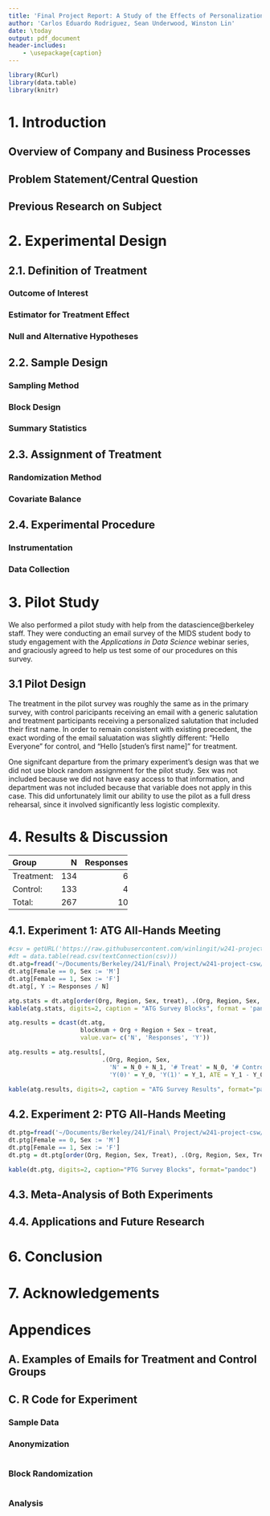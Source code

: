 ```yaml
---
title: 'Final Project Report: A Study of the Effects of Personalization on Survey Response Rates'
author: 'Carlos Eduardo Rodriguez, Sean Underwood, Winston Lin'
date: \today
output: pdf_document
header-includes:
    - \usepackage{caption}
---
```


\captionsetup[table]{labelformat=empty}

```r
library(RCurl)
library(data.table)
library(knitr)
```

# 1. Introduction

## Overview of Company and Business Processes



## Problem Statement/Central Question



## Previous Research on Subject



# 2. Experimental Design

## 2.1. Definition of Treatment

### Outcome of Interest



### Estimator for Treatment Effect



### Null and Alternative Hypotheses



## 2.2. Sample Design

### Sampling Method



### Block Design



### Summary Statistics



## 2.3. Assignment of Treatment

### Randomization Method



### Covariate Balance 



## 2.4. Experimental Procedure

### Instrumentation



### Data Collection


# 3. Pilot Study

We also performed a pilot study with help from the datascience@berkeley staff. They were conducting an email survey of the MIDS student body to study engagement with the _Applications in Data Science_ webinar series, and graciously agreed to help us test some of our procedures on this survey.

## 3.1 Pilot Design

The treatment in the pilot survey was roughly the same as in the primary survey, with control paricipants receiving an email with a generic salutation and treatment participants receiving a personalized salutation that included their first name. In order to remain consistent with existing precedent, the exact wording of the email saluatation was slightly different: "Hello Everyone" for control, and "Hello [studen's first name]" for treatment.

One signifcant departure from the primary experiment's design was that we did not use block random assignment for the pilot study. Sex was not included because we did not have easy access to that information, and department was not included because that variable does not apply in this case. This did unfortunately limit our ability to use the pilot as a full dress rehearsal, since it involved significantly less logistic complexity.

# 4. Results & Discussion

--------------------------------
Group         N  Responses  Rate
----------- --- ---------- ----- 
Treatment:  134          6  4.5%

Control:    133          4  3.0%

Total:      267         10  3.7%
--------------------------------


## 4.1. Experiment 1: ATG All-Hands Meeting

```r
#csv = getURL('https://raw.githubusercontent.com/winlingit/w241-project-csw/master/rcode/atg_results.csv')
#dt = data.table(read.csv(textConnection(csv)))
dt.atg=fread('~/Documents/Berkeley/241/Final\ Project/w241-project-csw/rcode/atg_results.csv')
dt.atg[Female == 0, Sex := 'M']
dt.atg[Female == 1, Sex := 'F']
dt.atg[, Y := Responses / N]
```

```r
atg.stats = dt.atg[order(Org, Region, Sex, treat), .(Org, Region, Sex, Treat=treat, N)]
kable(atg.stats, digits=2, caption = "ATG Survey Blocks", format = 'pandoc')
```

```r
atg.results = dcast(dt.atg, 
                    blocknum + Org + Region + Sex ~ treat, 
                    value.var= c('N', 'Responses', 'Y'))

atg.results = atg.results[, 
                          .(Org, Region, Sex, 
                            'N' = N_0 + N_1, '# Treat' = N_0, '# Control' = N_1, 
                            'Y(0)' = Y_0, 'Y(1)' = Y_1, ATE = Y_1 - Y_0)]

kable(atg.results, digits=2, caption = "ATG Survey Results", format="pandoc")
```

\pagebreak

## 4.2. Experiment 2: PTG All-Hands Meeting


```r
dt.ptg=fread('~/Documents/Berkeley/241/Final\ Project/w241-project-csw/rcode/ptg_assignment.csv')
dt.ptg[Female == 0, Sex := 'M']
dt.ptg[Female == 1, Sex := 'F']
dt.ptg = dt.ptg[order(Org, Region, Sex, Treat), .(Org, Region, Sex, Treat, N)]
```

```r
kable(dt.ptg, digits=2, caption="PTG Survey Blocks", format="pandoc")
```


## 4.3. Meta-Analysis of Both Experiments



## 4.4. Applications and Future Research



# 6. Conclusion



# 7. Acknowledgements



# Appendices

## A. Examples of Emails for Treatment and Control Groups


## C. R Code for Experiment

### Sample Data



### Anonymization

```r

```

### Block Randomization

```r

```


### Analysis

```r

```
